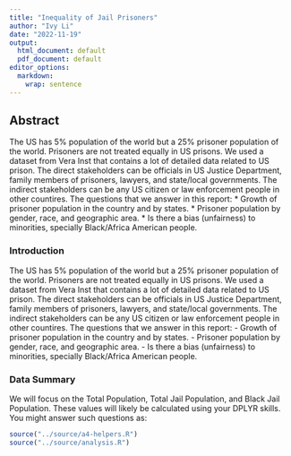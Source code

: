 ```yaml
---
title: "Inequality of Jail Prisoners"
author: "Ivy Li"
date: "2022-11-19"
output:
  html_document: default
  pdf_document: default
editor_options:
  markdown:
    wrap: sentence
---
```


## Abstract

The US has 5% population of the world but a 25% prisoner population of the world.
Prisoners are not treated equally in US prisons.
We used a dataset from Vera Inst that contains a lot of detailed data related to US prison.
The direct stakeholders can be officials in US Justice Department, family members of prisoners, lawyers, and state/local governments.
The indirect stakeholders can be any US citizen or law enforcement people in other countires.
The questions that we answer in this report: \* Growth of prisoner population in the country and by states.
\* Prisoner population by gender, race, and geographic area.
\* Is there a bias (unfairness) to minorities, specially Black/Africa American people.

### Introduction

The US has 5% population of the world but a 25% prisoner population of the world.
Prisoners are not treated equally in US prisons.
We used a dataset from Vera Inst that contains a lot of detailed data related to US prison.
The direct stakeholders can be officials in US Justice Department, family members of prisoners, lawyers, and state/local governments.
The indirect stakeholders can be any US citizen or law enforcement people in other countires.
The questions that we answer in this report: - Growth of prisoner population in the country and by states.
- Prisoner population by gender, race, and geographic area.
- Is there a bias (unfairness) to minorities, specially Black/Africa American people.

### Data Summary

We will focus on the Total Population, Total Jail Population, and Black Jail Population.
These values will likely be calculated using your DPLYR skills.
You might answer such questions as:

```r
source("../source/a4-helpers.R")
source("../source/analysis.R")
```
